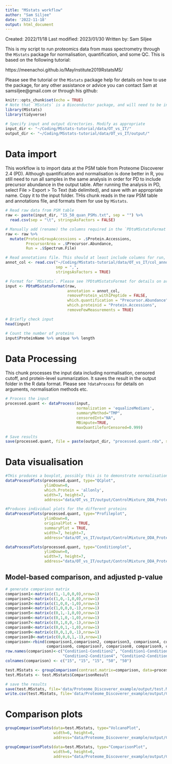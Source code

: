 ```yaml
---
title: "MSstats workflow"
author: "Sam Siljee"
date: '2022-11-18'
output: html_document
---
```


Created: 2022/11/18
Last modified: 2023/01/30
Written by: Sam Siljee

This is my script to run proteomics data from mass spectrometry through the `MSstats` package for normalisation, quantification, and some QC.
This is based on the following tutorial:

https://meenachoi.github.io/MayInstitute2019RstatsMS/

Please see the tutorial or the `MSstats` package help for details on how to use the package, for any other assistance or advice you can contact Sam at samsiljee@gmail.com or through his github:

```r
knitr::opts_chunk$set(echo = TRUE)
# Note that `MSstats` is a Bioconductor package, and will need to be installed through Biocondutor rather than CRAN; BiocManager::install("MSstats")
library(MSstats)
library(tidyverse)

# Specify input and output directories. Modify as appropriate
input_dir <- "~/Coding/MSstats-tutorial/data/OT_vs_IT/"
output_dir <- "~/Coding/MSstats-tutorial/data/OT_vs_IT/output/"
```

# Data import
This workflow is to import data at the PSM table from Proteome Discoverer 2.4 (PD). Although quantification and normalisation is done better in R, you still need to run all samples in the same analysis in order for PD to include precursor abundance in the output table.
After running the analysis in PD, select File > Export > To Text (tab delimited), and save with an appropriate name. Copy it to the input folder.
THis chunk reads in the raw PSM table and annotations file, and formats them for use by `MSstats`. 

```r
# Read raw data from PSM table
raw <- paste(input_dir, "15_50_quan_PSMs.txt", sep = "") %>%
  read.csv(sep = "\t", stringsAsFactors = FALSE)

# Manually add (rename) the columns required in the `PDtoMSstatsFormat` call
raw <- raw %>%
  mutate(ProteinGroupAccessions = .$Protein.Accessions,
         PrecursorArea = .$Precursor.Abundance,
         Run = .$Spectrum.File)

# Read annotations file. This should at least include columns for run, condition, and biological replicate. Every row should be a seperate run
annot_col <- read.csv("~/Coding/MSstats-tutorial/data/OT_vs_IT/col_annotation.csv",
                      sep = ",",
                      stringsAsFactors = TRUE)

# Format for `MSstats`. Please see ?PDtoMSstatsFormat for details on arguments
input <- PDtoMSstatsFormat(raw, 
                           annotation = annot_col,
                           removeProtein_with1Peptide = FALSE,
                           which.quantification = "Precursor.Abundance",
                           which.proteinid = "Protein.Accessions",
                           removeFewMeasurements = TRUE)

# Briefly check input
head(input)

# Count the number of proteins
input$ProteinName %>% unique %>% length
```

# Data Processing
This chunk processes the input data including normalisation, censored cutoff, and protein-level summarization. It saves the result in the output folder in the R data format. Please see `?dataProcess` for details on arguments, normalisation methods etc.

```r
# Process the input
processed.quant <- dataProcess(input,
                               normalization = 'equalizeMedians',
                               summaryMethod="TMP",
                               censoredInt="NA",
                               MBimpute=TRUE,
                               maxQuantileforCensored=0.999)

# Save results
save(processed.quant, file = paste(output_dir, "processed.quant.rda", sep = "")
```

# Data visualisation

```r
#THis produces a boxplot, possibly this is to demonstrate normalisation?
dataProcessPlots(processed.quant, type="QCplot", 
                 ylimDown=0, 
                 which.Protein = 'allonly',
                 width=7, height=7,  
                 address="data/OT_vs_IT/output/ControlMixture_DDA_ProteomeDiscoverer_")

#Produces individual plots for the different proteins
dataProcessPlots(processed.quant, type="Profileplot", 
                 ylimDown=0, 
                 originalPlot = TRUE,
                 summaryPlot = TRUE,
                 width=7, height=7,  
                 address="data/OT_vs_IT/output/ControlMixture_DDA_ProteomeDiscoverer_")

dataProcessPlots(processed.quant, type="Conditionplot", 
                 ylimDown=0, 
                 width=7, height=7,  
                 address="data/OT_vs_IT/output/ControlMixture_DDA_ProteomeDiscoverer_")
```

## Model-based comparison, and adjusted p-value

```r
# generate compariosn matrix
comparison1<-matrix(c(1,-1,0,0,0),nrow=1)
comparison2<-matrix(c(1,0,-1,0,0),nrow=1)
comparison3<-matrix(c(1,0,0,-1,0),nrow=1)
comparison4<-matrix(c(1,0,0,0,-1),nrow=1)
comparison5<-matrix(c(0,1,-1,0,0),nrow=1)
comparison6<-matrix(c(0,1,0,-1,0),nrow=1)
comparison7<-matrix(c(0,1,0,0,-1),nrow=1)
comparison8<-matrix(c(0,0,1,-1,0),nrow=1)
comparison9<-matrix(c(0,0,1,0,-1),nrow=1)
comparison10<-matrix(c(0,0,0,1,-1),nrow=1)
comparison<-rbind(comparison1,comparison2, comparison3, comparison4, comparison5, 
                  comparison6, comparison7, comparison8, comparison9, comparison10)
row.names(comparison)<-c("Condition1-Condition2", "Condition1-Condition3", "Condition1-Condition4", "Condition1-Condition5", "Condition2-Condition3", 
                         "Condition2-Condition4", "Condition2-Condition5", "Condition3-Condition4", "Condition3-Condition5", "Condition4-Condition5")
colnames(comparison) <- c("15", "15", "15", "50", "50")

test.MSstats <- groupComparison(contrast.matrix=comparison, data=processed.quant)
test.MSstats <- test.MSstats$ComparisonResult

# save the results
save(test.MSstats, file='data/Proteome_Discoverer_example/output/test.MSstats.rda')
write.csv(test.MSstats, file='data/Proteome_Discoverer_example/output/ControlMixture_DDA_ProteomeDiscoverer_testResult_byMSstats.csv')
```

# Comparison plots

```r
groupComparisonPlots(data=test.MSstats, type="VolcanoPlot",
                     width=6, height=6,
                     address="data/Proteome_Discoverer_example/output/ControlMixture_DDA_ProteomeDiscoverer_")

groupComparisonPlots(data=test.MSstats, type="ComparisonPlot",
                     width=6, height=6,
                     address="data/Proteome_Discoverer_example/output/ControlMixture_DDA_ProteomeDiscoverer_")

```